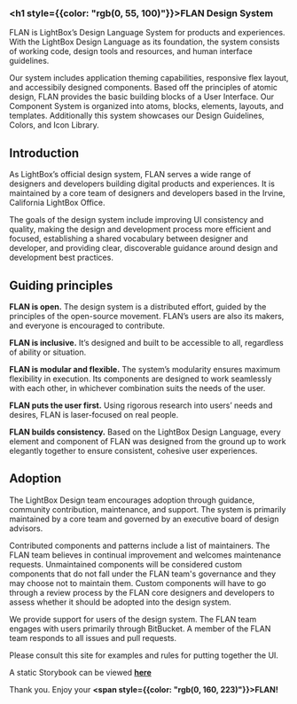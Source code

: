 

<Meta title="Application Guidelines|FLAN Design System" />

<LightBoxLogo/>

### <h1 style={{color: "rgb(0, 55, 100)"}}>FLAN Design System</h1>


FLAN is LightBox’s Design Language System for products and experiences. With the LightBox Design Language as its foundation, the system consists of working code, design tools and resources, and human interface guidelines.

Our system includes application theming capabilities, responsive flex layout, and accessibily designed components. Based off the principles of atomic design, FLAN provides the basic building blocks of a User Interface. Our Component System is organized into atoms, blocks, elements, layouts, and templates. Additionally this system showcases our Design Guidelines, Colors, and Icon Library. 


<h2 style={{color: "rgb(0, 160, 223)"}}>Introduction</h2>

As LightBox’s official design system, FLAN serves a wide range of designers and developers building digital products and experiences. It is maintained by a core team of designers and developers based in the Irvine, California LightBox Office.

The goals of the design system include improving UI consistency and quality, making the design and development process more efficient and focused, establishing a shared vocabulary between designer and developer, and providing clear, discoverable guidance around design and development best practices.

<h2 style={{color: "rgb(0, 160, 223)"}}>Guiding principles</h2>

**FLAN is open.** The design system is a distributed effort, guided by the principles of the open-source movement. FLAN’s users are also its makers, and everyone is encouraged to contribute.

**FLAN is inclusive.** It’s designed and built to be accessible to all, regardless of ability or situation.

**FLAN is modular and flexible.** The system’s modularity ensures maximum flexibility in execution. Its components are designed to work seamlessly with each other, in whichever combination suits the needs of the user.

**FLAN puts the user first.** Using rigorous research into users’ needs and desires, FLAN is laser-focused on real people.

**FLAN builds consistency.** Based on the LightBox Design Language, every element and component of FLAN was designed from the ground up to work elegantly together to ensure consistent, cohesive user experiences.

<h2 style={{color: "rgb(0, 160, 223)"}}>Adoption</h2>

The LightBox Design team encourages adoption through guidance, community contribution, maintenance, and support. The system is primarily maintained by a core team and governed by an executive board of design advisors.

Contributed components and patterns include a list of maintainers. The FLAN team believes in continual improvement and welcomes maintenance requests. Unmaintained components will be considered custom components that do not fall under the FLAN team's governance and they may choose not to maintain them. Custom components will have to go through a review process by the FLAN core designers and developers to assess whether it should be adopted into the design system.

We provide support for users of the design system. The FLAN team engages with users primarily through BitBucket. A member of the FLAN team responds to all issues and pull requests.


Please consult this site for examples and rules for putting together the UI.


A static Storybook can be viewed **[here][1]**




<FlanLogo/>

Thank you. Enjoy your **<span style={{color: "rgb(0, 160, 223)"}}>FLAN!</span>**

[1]: http://spatialstream.com/microsite/proto/flan/?path=/story/application-docs--intro "Static Storybook"
